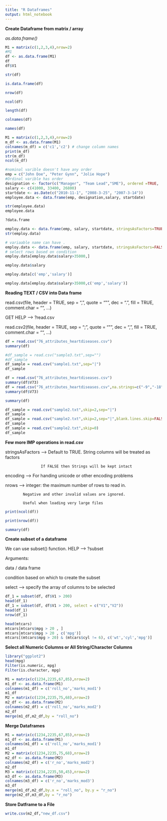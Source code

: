 ---
title: "R Dataframes"
output: html_notebook
---

**Create Dataframe from matrix / array**

_as.data.frame()_

```{r}
M1 = matrix(c(1,2,3,4),nrow=2)
#M1
df <- as.data.frame(M1)
df
df$V1
```

```{r}
str(df)
```


```{r}
is.data.frame(df)
```

```{r}
nrow(df)
```

```{r}
ncol(df)
```


```{r}
length(df)
```

```{r}
colnames(df)
```

```{r}
names(df)
```


```{r}
M1 = matrix(c(1,2,3,4),nrow=2)
m_df <- as.data.frame(M1)
colnames(m_df) = c('c1','c2') # change column names
print(m_df)
str(m_df)
ncol(m_df)
```


```{r}
#nominal varible doesn't have any order
emp = c("John Doe", "Peter Gynn", "Jolie Hope")
#Ordinal varible has order
designation <- factor(c("Manager", "Team Lead","SME"), ordered =TRUE,          levels = c("SME", "Team Lead","Manager"))
salary <- c(41000, 33400, 26800)
startdate <- as.Date(c("2010-11-1", "2008-3-25", "2007-3-14"))
employee.data <- data.frame(emp, designation,salary, startdate)

str(employee.data)
employee.data
```

```{r}
?data.frame
```


```{r}
employ.data <- data.frame(emp, salary, startdate, stringsAsFactors=TRUE)
str(employ.data)
```

```{r}
# variaable name can have .
employ.data <- data.frame(emp, salary, startdate, stringsAsFactors=FALSE)
# select rows based on condition
employ.data[employ.data$salary>35000,]
```

```{r}
employ.data$salary
```

```{r}
employ.data[c('emp','salary')]
```

```{r}
employ.data[employ.data$salary>35000,c('emp','salary')]
```


**Reading TEXT / CSV into Data frame**

read.csv(file, header = TRUE, sep = ",", quote = "\"",
         dec = ".", fill = TRUE, comment.char = "", ...)

GET HELP --> ?read.csv

read.csv2(file, header = TRUE, sep = ";", quote = "\"",
          dec = ",", fill = TRUE, comment.char = "", ...)

```{r}
df = read.csv("76_attributes_heartdiseases.csv")
summary(df)
```


```{r}

#df_sample = read.csv("sample3.txt",sep="")
#df_sample
df_sample = read.csv("sample1.txt",sep="|")
df_sample
```

```{r}
df = read.csv("76_attributes_heartdiseases.csv")
summary(df$V73)
df = read.csv("76_attributes_heartdiseases.csv",na.strings=c("-9","-18"))
summary(df$V73)
```

```{r}
summary(df)
```


```{r}
df_sample = read.csv("sample2.txt",skip=2,sep="|")
df_sample
df_sample = read.csv("sample2.txt",skip=2,sep="|",blank.lines.skip=FALSE)
df_sample
df_sample = read.csv("sample2.txt",skip=0)
df_sample
```

**Few more IMP operations in read.csv**

stringsAsFactors --> Default to TRUE. String columns will be treated as factors

                    If FALSE then Strings will be kept intact

encoding --> For handing unicode or other encoding problems

nrows --> integer: the maximum number of rows to read in. 

            Negative and other invalid values are ignored.
            
            Useful when loading very large files 



```{r}
print(ncol(df))
```

```{r}
print(nrow(df))
```

```{r}
summary(df)
```

**Create subset of a dataframe**

We can use subset() function. HELP --> ?subset

Arguments:

data / data frame

condition based on which to create the subset

select --> specify the array of columns to be selected


```{r}
df_1 = subset(df, df$V1 > 200)
head(df_1)
df_1 = subset(df, df$V1 > 200, select = c("V1","V2"))
head(df_1)
nrow(df_1)
```


```{r}
head(mtcars)
mtcars[mtcars$mpg > 20 , ]
mtcars[mtcars$mpg > 20 , c('mpg')]
mtcars[(mtcars$mpg > 20) & (mtcars$cyl != 6), c('wt','cyl','mpg')]


```

**Select all Numeric Columns or All String/Character Columns**

```{r}
library("ggplot2")
head(mpg)
Filter(is.numeric, mpg)
Filter(is.character, mpg)
```

```{r}
M1 = matrix(c(1234,2235,67,85),nrow=2)
m1_df <- as.data.frame(M1)
colnames(m1_df) = c('roll_no','marks_mod1')
m1_df
M2 = matrix(c(1234,2235,75,68),nrow=2)
m2_df <- as.data.frame(M2)
colnames(m2_df) = c('roll_no','marks_mod2')
m2_df
merge(m1_df,m2_df,by = "roll_no")
```

**Merge Dataframes**
```{r}
M1 = matrix(c(1234,2235,67,85),nrow=2)
m1_df <- as.data.frame(M1)
colnames(m1_df) = c('roll_no','marks_mod1')
m1_df
M2 = matrix(c(1234,2235,75,68),nrow=2)
m2_df <- as.data.frame(M2)
colnames(m2_df) = c('r_no','marks_mod2')
m2_df
M3 = matrix(c(1234,2235,50,45),nrow=2)
m3_df <- as.data.frame(M3)
colnames(m3_df) = c('r_no','marks_mod3')
m3_df
merge(m1_df,m2_df,by.x = "roll_no", by.y = "r_no")
merge(m2_df,m3_df,by = "r_no")
```

**Store Datframe to a File **

```{r}
write.csv(m2_df,"new_df.csv")
```

